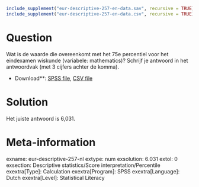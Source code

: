 ```r
include_supplement("eur-descriptive-257-en-data.sav", recursive = TRUE)
include_supplement("eur-descriptive-257-en-data.csv", recursive = TRUE)
```

Question
========
Wat is de waarde die overeenkomt met het 75e percentiel voor het eindexamen wiskunde (variabele: mathematics)? Schrijf je antwoord in het antwoordvak (met 3 cijfers achter de komma).

* Download**: [SPSS file](eur-descriptive-257-en-data.sav), [CSV file](eur-descriptive-257-en-data.csv)


Solution
========
Het juiste antwoord is 6,031.

Meta-information
================
exname: eur-descriptive-257-nl
extype: num
exsolution: 6.031
extol: 0
exsection: Descriptive statistics/Score interpretation/Percentile
exextra[Type]: Calculation
exextra[Program]: SPSS
exextra[Language]: Dutch
exextra[Level]: Statistical Literacy
